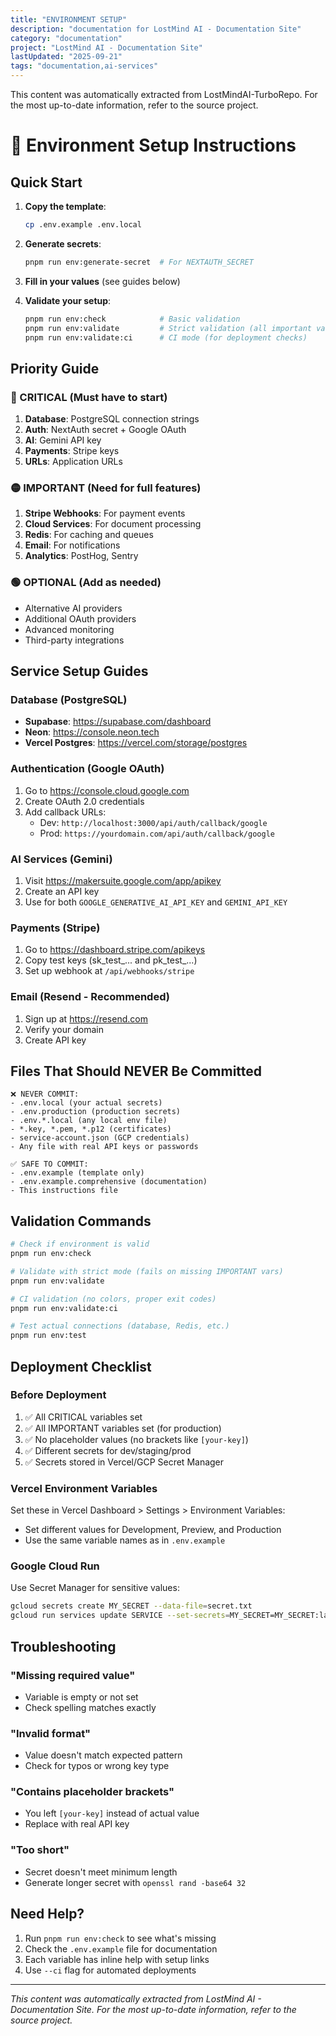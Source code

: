 ```yaml
---
title: "ENVIRONMENT SETUP"
description: "documentation for LostMind AI - Documentation Site"
category: "documentation"
project: "LostMind AI - Documentation Site"
lastUpdated: "2025-09-21"
tags: "documentation,ai-services"
---
```


<Info>
This content was automatically extracted from LostMindAI-TurboRepo.
For the most up-to-date information, refer to the source project.
</Info>

# 🔐 Environment Setup Instructions

## Quick Start

1. **Copy the template**:
   ```bash
   cp .env.example .env.local
   ```

2. **Generate secrets**:
   ```bash
   pnpm run env:generate-secret  # For NEXTAUTH_SECRET
   ```

3. **Fill in your values** (see guides below)

4. **Validate your setup**:
   ```bash
   pnpm run env:check            # Basic validation
   pnpm run env:validate         # Strict validation (all important vars)
   pnpm run env:validate:ci      # CI mode (for deployment checks)
   ```

## Priority Guide

### 🔴 CRITICAL (Must have to start)
1. **Database**: PostgreSQL connection strings
2. **Auth**: NextAuth secret + Google OAuth
3. **AI**: Gemini API key
4. **Payments**: Stripe keys
5. **URLs**: Application URLs

### 🟡 IMPORTANT (Need for full features)  
1. **Stripe Webhooks**: For payment events
2. **Cloud Services**: For document processing
3. **Redis**: For caching and queues
4. **Email**: For notifications
5. **Analytics**: PostHog, Sentry

### 🟢 OPTIONAL (Add as needed)
- Alternative AI providers
- Additional OAuth providers
- Advanced monitoring
- Third-party integrations

## Service Setup Guides

### Database (PostgreSQL)
- **Supabase**: https://supabase.com/dashboard
- **Neon**: https://console.neon.tech
- **Vercel Postgres**: https://vercel.com/storage/postgres

### Authentication (Google OAuth)
1. Go to https://console.cloud.google.com
2. Create OAuth 2.0 credentials
3. Add callback URLs:
   - Dev: `http://localhost:3000/api/auth/callback/google`
   - Prod: `https://yourdomain.com/api/auth/callback/google`

### AI Services (Gemini)
1. Visit https://makersuite.google.com/app/apikey
2. Create an API key
3. Use for both `GOOGLE_GENERATIVE_AI_API_KEY` and `GEMINI_API_KEY`

### Payments (Stripe)
1. Go to https://dashboard.stripe.com/apikeys
2. Copy test keys (sk_test_... and pk_test_...)
3. Set up webhook at `/api/webhooks/stripe`

### Email (Resend - Recommended)
1. Sign up at https://resend.com
2. Verify your domain
3. Create API key

## Files That Should NEVER Be Committed

```
❌ NEVER COMMIT:
- .env.local (your actual secrets)
- .env.production (production secrets)  
- .env.*.local (any local env file)
- *.key, *.pem, *.p12 (certificates)
- service-account.json (GCP credentials)
- Any file with real API keys or passwords

✅ SAFE TO COMMIT:
- .env.example (template only)
- .env.example.comprehensive (documentation)
- This instructions file
```

## Validation Commands

```bash
# Check if environment is valid
pnpm run env:check

# Validate with strict mode (fails on missing IMPORTANT vars)
pnpm run env:validate

# CI validation (no colors, proper exit codes)
pnpm run env:validate:ci

# Test actual connections (database, Redis, etc.)
pnpm run env:test
```

## Deployment Checklist

### Before Deployment
1. ✅ All CRITICAL variables set
2. ✅ All IMPORTANT variables set (for production)
3. ✅ No placeholder values (no brackets like `[your-key]`)
4. ✅ Different secrets for dev/staging/prod
5. ✅ Secrets stored in Vercel/GCP Secret Manager

### Vercel Environment Variables
Set these in Vercel Dashboard > Settings > Environment Variables:
- Set different values for Development, Preview, and Production
- Use the same variable names as in `.env.example`

### Google Cloud Run
Use Secret Manager for sensitive values:
```bash
gcloud secrets create MY_SECRET --data-file=secret.txt
gcloud run services update SERVICE --set-secrets=MY_SECRET=MY_SECRET:latest
```

## Troubleshooting

### "Missing required value"
- Variable is empty or not set
- Check spelling matches exactly

### "Invalid format"
- Value doesn't match expected pattern
- Check for typos or wrong key type

### "Contains placeholder brackets"
- You left `[your-key]` instead of actual value
- Replace with real API key

### "Too short"
- Secret doesn't meet minimum length
- Generate longer secret with `openssl rand -base64 32`

## Need Help?

1. Run `pnpm run env:check` to see what's missing
2. Check the `.env.example` file for documentation
3. Each variable has inline help with setup links
4. Use `--ci` flag for automated deployments

---
*This content was automatically extracted from LostMind AI - Documentation Site. For the most up-to-date information, refer to the source project.*
